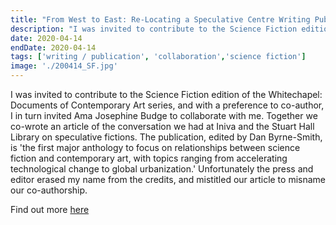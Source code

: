 ```yaml
---
title: "From West to East: Re-Locating a Speculative Centre Writing Published with Ama Josephine Budge for MIT Press and Whitechapel Gallery's Science Fiction"
description: "I was invited to contribute to the Science Fiction edition of the Whitechapel: Documents of Contemporary Art series, and with a preference to co-author, I in turn invited Ama Josephine Budge to collaborate with me. Together we co-wrote an article of the conversation we had at Iniva and the Stuart Hall Library on speculative fictions. The publication, edited by Dan Byrne-Smith, is 'the first major anthology to focus on relationships between science fiction and contemporary art, with topics ranging from accelerating technological change to global urbanization.' Unfortunately the press and editor erased my name from the credits, and mistitled our article to misname our co-authorship. "
date: 2020-04-14
endDate: 2020-04-14
tags: ['writing / publication', 'collaboration','science fiction']
image: './200414_SF.jpg'
---
```


I was invited to contribute to the Science Fiction edition of the Whitechapel: Documents of Contemporary Art series, and with a preference to co-author, I in turn invited Ama Josephine Budge to collaborate with me. Together we co-wrote an article of the conversation we had at Iniva and the Stuart Hall Library on speculative fictions. The publication, edited by Dan Byrne-Smith, is 'the first major anthology to focus on relationships between science fiction and contemporary art, with topics ranging from accelerating technological change to global urbanization.' Unfortunately the press and editor erased my name from the credits, and mistitled our article to misname our co-authorship. 

Find out more [here](https://mitpress.mit.edu/9780262538855/science-fiction/)